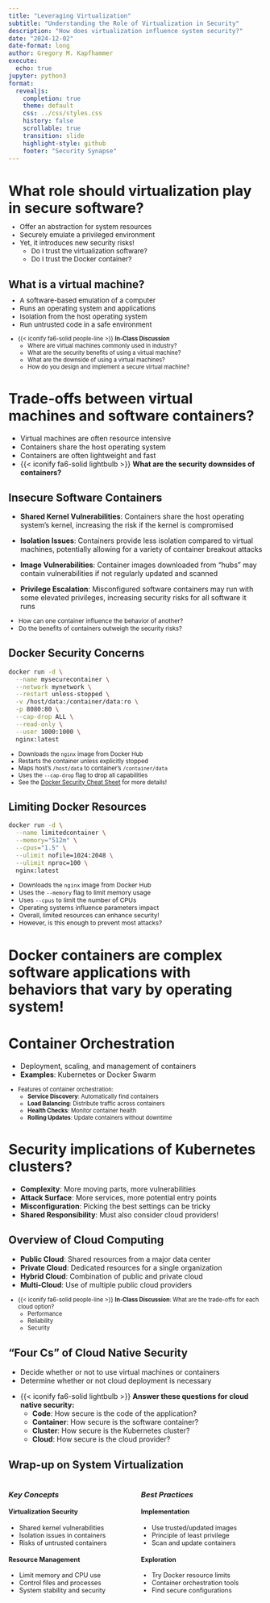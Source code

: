 ```yaml
---
title: "Leveraging Virtualization"
subtitle: "Understanding the Role of Virtualization in Security"
description: "How does virtualization influence system security?"
date: "2024-12-02"
date-format: long
author: Gregory M. Kapfhammer
execute:
  echo: true
jupyter: python3
format:
  revealjs:
    completion: true
    theme: default
    css: ../css/styles.css
    history: false
    scrollable: true
    transition: slide
    highlight-style: github
    footer: "Security Synapse"
---
```


# What role should virtualization play in secure software?

::: {.incremental .fade style="margin-top: -0.45em; font-size: 0.95em;"}

- Offer an abstraction for system resources
- Securely emulate a privileged environment
- Yet, it introduces new security risks!
    - Do I trust the virtualization software?
    - Do I trust the Docker container?

:::

## What is a virtual machine? 

::: {.incremental .fade style="margin-top: -0.45em; font-size: 0.95em;"}

- A software-based emulation of a computer
- Runs an operating system and applications
- Isolation from the host operating system
- Run untrusted code in a safe environment

:::

::: {.fragment .boxed-content .fade style="margin-top: -0.05em; font-size: 0.80em;"}

- {{< iconify fa6-solid people-line >}} **In-Class Discussion**
    - Where are virtual machines commonly used in industry?
    - What are the security benefits of using a virtual machine?
    - What are the downside of using a virtual machines?
    - How do you design and implement a secure virtual machine?

:::

# Trade-offs between virtual machines and software containers?

::: incremental

- Virtual machines are often resource intensive
- Containers share the host operating system
- Containers are often lightweight and fast
- {{< iconify fa6-solid lightbulb >}} **What are the security downsides of containers?**

:::

## Insecure Software Containers

::: {.fragment .callout-note icon=false title="Software Container Security Concerns" style="margin-top: -0.15em;"}

- **Shared Kernel Vulnerabilities**: Containers share the host operating
system's kernel, increasing the risk if the kernel is compromised
  
- **Isolation Issues**: Containers provide less isolation compared to virtual
machines, potentially allowing for a variety of container breakout attacks
  
- **Image Vulnerabilities**: Container images downloaded from "hubs" may
contain vulnerabilities if not regularly updated and scanned
  
- **Privilege Escalation**: Misconfigured software containers may run with some
elevated privileges, increasing security risks for all software it runs

:::

::: {.fragment style="margin-top: -0.05em; font-size: 0.85em;"}

- How can one container influence the behavior of another?
- Do the benefits of containers outweigh the security risks?

:::

## Docker Security Concerns

```bash
docker run -d \
  --name mysecurecontainer \
  --network mynetwork \
  --restart unless-stopped \
  -v /host/data:/container/data:ro \
  -p 8080:80 \
  --cap-drop ALL \
  --read-only \
  --user 1000:1000 \
  nginx:latest
```

::: {.fragment style="margin-top: 0.15em; font-size: 0.825em;"}

- Downloads the `nginx` image from Docker Hub
- Restarts the container unless explicitly stopped
- Maps host's `/host/data` to container's `/container/data`
- Uses the `--cap-drop` flag to drop all capabilities
- See the [Docker Security Cheat Sheet](https://cheatsheetseries.owasp.org/cheatsheets/Docker_Security_Cheat_Sheet.html) for more details!

:::

## Limiting Docker Resources

```bash
docker run -d \
  --name limitedcontainer \
  --memory="512m" \
  --cpus="1.5" \
  --ulimit nofile=1024:2048 \
  --ulimit nproc=100 \
  nginx:latest
```

::: {.fragment style="margin-top: 0.15em; font-size: 0.875em;"}

- Downloads the `nginx` image from Docker Hub
- Uses the `--memory` flag to limit memory usage
- Uses `--cpus` to limit the number of CPUs
- Operating systems influence parameters impact
- Overall, limited resources can enhance security!
- However, is this enough to prevent most attacks?

:::

# Docker containers are complex software applications with behaviors that vary by operating system!

# Container Orchestration

::: incremental

- Deployment, scaling, and management of containers
- **Examples**: Kubernetes or Docker Swarm

:::

::: {.fragment .boxed-content .fade style="margin-top: 0.15em; font-size: 0.80em;"}

- Features of container orchestration:
    - **Service Discovery**: Automatically find containers
    - **Load Balancing**: Distribute traffic across containers
    - **Health Checks**: Monitor container health
    - **Rolling Updates**: Update containers without downtime

:::

# Security implications of Kubernetes clusters?

::: incremental

- **Complexity**: More moving parts, more vulnerabilities
- **Attack Surface**: More services, more potential entry points
- **Misconfiguration**: Picking the best settings can be tricky
- **Shared Responsibility**: Must also consider cloud providers!

:::

## Overview of Cloud Computing

::: fragment

- **Public Cloud**: Shared resources from a major data center
- **Private Cloud**: Dedicated resources for a single organization
- **Hybrid Cloud**: Combination of public and private cloud
- **Multi-Cloud**: Use of multiple public cloud providers

:::

::: {.fragment .boxed-content .fade style="margin-top: 0.15em; font-size: 0.8em;"}

- {{< iconify fa6-solid people-line >}} **In-Class Discussion**: What are the trade-offs for each cloud option?
    - Performance
    - Reliability
    - Security

:::

## "Four Cs" of Cloud Native Security

::: {.incremental style="margin-top: 0.15em;"}

- Decide whether or not to use virtual machines or containers
- Determine whether or not cloud deployment is necessary

:::

::: {.fragment .boxed-content .fade style="margin-top: 0.15em; font-size: 1em;"}

- {{< iconify fa6-solid lightbulb >}} **Answer these questions for cloud native security:**
    - **Code**: How secure is the code of the application?
    - **Container**: How secure is the software container?
    - **Cluster**: How secure is the Kubernetes cluster?
    - **Cloud**: How secure is the cloud provider?

:::

## Wrap-up on System Virtualization

::: {.columns style="margin-top: 0.5em;"}

::: {.column style="font-size: 0.9em;"}

::: fragment

### *Key Concepts*

#### Virtualization Security

- Shared kernel vulnerabilities
- Isolation issues in containers
- Risks of untrusted containers

#### Resource Management

- Limit memory and CPU use
- Control files and processes
- System stability and security

:::

:::

::: {.column style="font-size: 0.9em;"}

::: fragment

### *Best Practices*

#### Implementation

- Use trusted/updated images
- Principle of least privilege
- Scan and update containers

#### Exploration

- Try Docker resource limits
- Container orchestration tools
- Find secure configurations

:::

:::

:::
